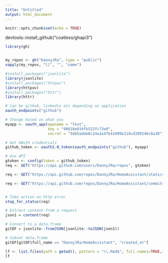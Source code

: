 ---
title: "Untitled"
output: html_document
---

```{r setup, include=FALSE}
knitr::opts_chunk$set(echo = TRUE)
```

devtools::install_github("coatless/ghapi3")
```{r}
library(gh)


my_repos <- gh("DannyJRa", type = "public")
vapply(my_repos, "[[", "", "name")
```

```{r}
#install.packages("jsonlite")
library(jsonlite)
#install.packages("httpuv")
library(httpuv)
#install.packages("httr")
library(httr)

# Can be github, linkedin etc depending on application
oauth_endpoints("github")

# Change based on what you 
myapp <- oauth_app(appname = "Test",
                   key = "90818e934fb522fc73e0",
                   secret = "5db5abbb6c24a1e47b41099e118cd399246c8a30")

# Get OAuth credentials
github_token <- oauth2.0_token(oauth_endpoints("github"), myapp)

# Use API
gtoken <- config(token = github_token)
req <- GET("https://api.github.com/users/DannyJRa/repos", gtoken)

req <- GET("https://api.github.com/repos/DannyJRa/HomeAssistant/stats/commit_activity", gtoken)

req <- GET("https://api.github.com/repos/DannyJRa/HomeAssistant/commits", gtoken)


# Take action on http error
stop_for_status(req)

# Extract content from a request
json1 = content(req)

# Convert to a data.frame
gitDF = jsonlite::fromJSON(jsonlite::toJSON(json1))

# Subset data.frame
gitDF[gitDF$full_name == "DannyJRa/HomeAssistant", "created_at"] 
```

```{r}
lf <- list.files(path = getwd(), pattern = "\\.Rmd$", full.names=TRUE,recursive = TRUE)
lf
```

